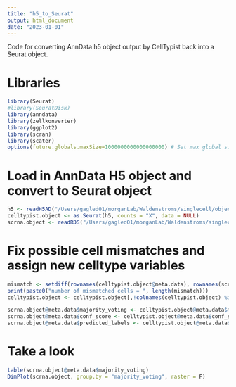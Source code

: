 ```yaml
---
title: "h5_to_Seurat"
output: html_document
date: "2023-01-01"
---
```

Code for converting AnnData h5 object output by CellTypist back into a Seurat object.

# Libraries
```r
library(Seurat)
#library(SeuratDisk)
library(anndata)
library(zellkonverter)
library(ggplot2)
library(scran)
library(scater)
options(future.globals.maxSize=1000000000000000000) # Set max global size so we don't run out of memory
```
# Load in AnnData H5 object and convert to Seurat object
```r
h5 <- readH5AD("/Users/gagled01/morganLab/Waldenstroms/singlecell/objects/scRNA_SCTransformed_Integrated_CellTypistAnnotated.h5ad", verbose = TRUE)
celltypist.object <- as.Seurat(h5, counts = "X", data = NULL)
scrna.object <- readRDS("/Users/gagled01/morganLab/Waldenstroms/singlecell/objects/scRNA_SCTransformed_Integrated.rds")
```
# Fix possible cell mismatches and assign new celltype variables
```r
mismatch <- setdiff(rownames(celltypist.object@meta.data), rownames(scrna.object@meta.data))
print(paste0("number of mismatched cells = ", length(mismatch)))
celltypist.object <- celltypist.object[,!colnames(celltypist.object) %in% mismatch]

scrna.object@meta.data$majority_voting <- celltypist.object@meta.data$majority_voting
scrna.object@meta.data$conf_score <- celltypist.object@meta.data$conf_score
scrna.object@meta.data$predicted_labels <- celltypist.object@meta.data$predicted_labels
```
# Take a look
```r
table(scrna.object@meta.data$majority_voting)
DimPlot(scrna.object, group.by = "majority_voting", raster = F)
```


